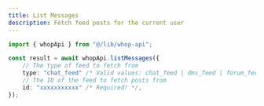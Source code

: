 ```yaml
---
title: List Messages
description: Fetch feed posts for the current user
---
```


```typescript
import { whopApi } from "@/lib/whop-api";

const result = await whopApi.listMessages({
	// The type of feed to fetch from
	type: "chat_feed" /* Valid values: chat_feed | dms_feed | forum_feed | livestream_feed | universal_post | user */ /* Required! */,
	// The ID of the feed to fetch posts from
	id: "xxxxxxxxxxx" /* Required! */,
});

```

